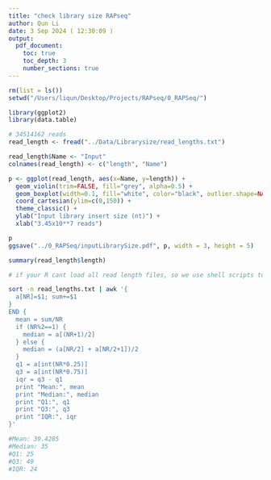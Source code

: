 ```yaml
---
title: "check library size RAPseq"
author: Qun Li
date: 3 Sep 2024 ( 12:30:09 )
output:
  pdf_document: 
    toc: true
    toc_depth: 3
    number_sections: true
---
```


```r
rm(list = ls())
setwd("/Users/liqun/Desktop/Projects/RAPseq/0_RAPSeq/")
```

```r
library(ggplot2)
library(data.table)
```

```r
# 34514162 reads
read_length <- fread("../Data/Librarysize/read_lengths.txt")

read_length$Name <- "Input"
colnames(read_length) <- c("length", "Name")
```

```r
p <- ggplot(read_length, aes(x=Name, y=length)) + 
  geom_violin(trim=FALSE, fill="grey", alpha=0.5) +
  geom_boxplot(width=0.1, fill="white", color="black", outlier.shape=NA) +
  coord_cartesian(ylim=c(0,150)) +
  theme_classic() +
  ylab("Input library insert size (nt)") +
  xlab("3.45x10**7 reads")

p
ggsave("../0_RAPSeq/inputLibrarySize.pdf", p, width = 3, height = 5)
```

```r
summary(read_length$length)
```



```bash
# if your R cant load all read length files, so we use shell scripts to get read length summary information

sort -n read_lengths.txt | awk '{
  a[NR]=$1; sum+=$1
}
END {
  mean = sum/NR
  if (NR%2==1) {
    median = a[(NR+1)/2]
  } else {
    median = (a[NR/2] + a[NR/2+1])/2
  }
  q1 = a[int(NR*0.25)]
  q3 = a[int(NR*0.75)]
  iqr = q3 - q1
  print "Mean:", mean
  print "Median:", median
  print "Q1:", q1
  print "Q3:", q3
  print "IQR:", iqr
}'
```

```bash
#Mean: 39.4285
#Median: 35
#Q1: 25
#Q3: 49
#IQR: 24
```
